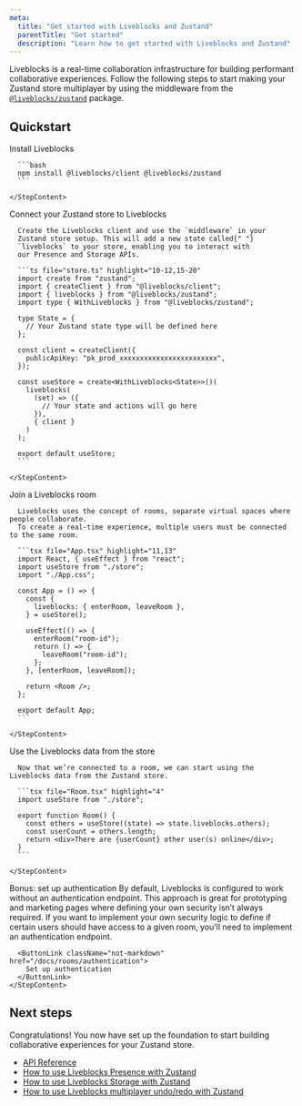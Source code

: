 ```yaml
---
meta:
  title: "Get started with Liveblocks and Zustand"
  parentTitle: "Get started"
  description: "Learn how to get started with Liveblocks and Zustand"
---
```


Liveblocks is a real-time collaboration infrastructure for building performant
collaborative experiences. Follow the following steps to start making your
Zustand store multiplayer by using the middleware from the
[`@liveblocks/zustand`](/docs/api-reference/liveblocks-zustand) package.

## Quickstart

<Steps>
  <Step>
    <StepTitle>Install Liveblocks</StepTitle>
    <StepContent>

      ```bash
      npm install @liveblocks/client @liveblocks/zustand
      ```

    </StepContent>

  </Step>
  <Step>
    <StepTitle>Connect your Zustand store to Liveblocks</StepTitle>
    <StepContent>

      Create the Liveblocks client and use the `middleware` in your
      Zustand store setup. This will add a new state called{" "}
      `liveblocks` to your store, enabling you to interact with
      our Presence and Storage APIs.

      ```ts file="store.ts" highlight="10-12,15-20"
      import create from "zustand";
      import { createClient } from "@liveblocks/client";
      import { liveblocks } from "@liveblocks/zustand";
      import type { WithLiveblocks } from "@liveblocks/zustand";

      type State = {
        // Your Zustand state type will be defined here
      };

      const client = createClient({
        publicApiKey: "pk_prod_xxxxxxxxxxxxxxxxxxxxxxxx",
      });

      const useStore = create<WithLiveblocks<State>>()(
        liveblocks(
          (set) => ({
            // Your state and actions will go here
          }),
          { client }
        )
      );

      export default useStore;
      ```

    </StepContent>

  </Step>
  <Step>
    <StepTitle>Join a Liveblocks room</StepTitle>
    <StepContent>

      Liveblocks uses the concept of rooms, separate virtual spaces where people collaborate.
      To create a real-time experience, multiple users must be connected to the same room.

      ```tsx file="App.tsx" highlight="11,13"
      import React, { useEffect } from "react";
      import useStore from "./store";
      import "./App.css";

      const App = () => {
        const {
          liveblocks: { enterRoom, leaveRoom },
        } = useStore();

        useEffect(() => {
          enterRoom("room-id");
          return () => {
            leaveRoom("room-id");
          };
        }, [enterRoom, leaveRoom]);

        return <Room />;
      };

      export default App;
      ```

    </StepContent>

  </Step>
  <Step>
    <StepTitle>Use the Liveblocks data from the store</StepTitle>
    <StepContent>

      Now that we’re connected to a room, we can start using the Liveblocks data from the Zustand store.

      ```tsx file="Room.tsx" highlight="4"
      import useStore from "./store";

      export function Room() {
        const others = useStore((state) => state.liveblocks.others);
        const userCount = others.length;
        return <div>There are {userCount} other user(s) online</div>;
      }
      ```

    </StepContent>

  </Step>
  <Step lastStep>
    <StepTitle>Bonus: set up authentication</StepTitle>
    <StepContent>
      By default, Liveblocks is configured to work without an authentication
      endpoint. This approach is great for prototyping and marketing pages
      where defining your own security isn’t always required. If you want to
      implement your own security logic to define if certain users should
      have access to a given room, you’ll need to implement an
      authentication endpoint.

      <ButtonLink className="not-markdown" href="/docs/rooms/authentication">
        Set up authentication
      </ButtonLink>
    </StepContent>

  </Step>
</Steps>

## Next steps

Congratulations! You now have set up the foundation to start building
collaborative experiences for your Zustand store.

- [API Reference](/docs/api-reference/liveblocks-zustand)
- [How to use Liveblocks Presence with Zustand](/docs/guides/how-to-use-liveblocks-presence-with-zustand)
- [How to use Liveblocks Storage with Zustand](/docs/guides/how-to-use-liveblocks-strorage-with-zustand)
- [How to use Liveblocks multiplayer undo/redo with Zustand](/docs/guides/how-to-use-liveblocks-multiplayer-undo-redo-with-zustand)
